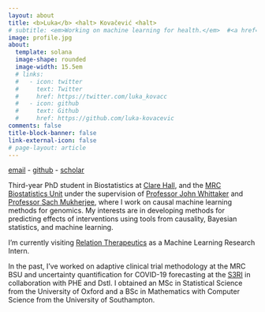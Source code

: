 ```yaml
---
layout: about
title: <b>Luka</b> <halt> Kovačević <halt>
# subtitle: <em>Working on machine learning for health.</em>  #<a href='#'>Affiliations</a>. Address. Contacts. Moto. Etc.
image: profile.jpg
about:
  template: solana
  image-shape: rounded
  image-width: 15.5em
  # links:
  #   - icon: twitter
  #     text: Twitter
  #     href: https://twitter.com/luka_kovacc
  #   - icon: github
  #     text: Github
  #     href: https://github.com/luka-kovacevic
comments: false
title-block-banner: false
link-external-icon: false
# page-layout: article
---
```


<style>
.column {
    width: 10%; /* Adjust the width as needed */
    float: left;
    margin-right: 5%; /* Adjust the spacing between columns */
}
</style>

<!-- ::: {layout-ncol=2}

::: {.column width=50%} -->

<!-- previously file is called 'about.qmd' -->

[email](mailto:luka-kovacevic@mrc-bsu.cam.ac.uk){.blockquote} - [github](https://github.com/luka-kovacevic){.blockquote} - [scholar](https://scholar.google.com/citations?user=JrrCIW4AAAAJ&hl=en&oi=ao){.blockquote}


Third-year PhD student in Biostatistics at [Clare Hall](https://www.clarehall.cam.ac.uk), and the [MRC Biostatistics Unit](https://www.mrc-bsu.cam.ac.uk) under the supervision of [Professor John Whittaker](https://www.c2d3.cam.ac.uk/directory/29341/professor-john-whittaker) and [Professor Sach Mukherjee](https://www.dzne.de/en/research/research-areas/population-health-sciences/forschungsgruppen/mukherjee/curriculum-vitae/), where I work on causal machine learning methods for genomics. My interests are in developing methods for predicting effects of interventions using tools from causality, Bayesian statistics, and machine learning. 

I'm currently visiting [Relation Therapeutics](relationrx.com) as a Machine Learning Research Intern. 

In the past, I've worked on adaptive clinical trial methodology at the MRC BSU and uncertainty quantification for COVID-19 forecasting at the [S3RI](https://www.southampton.ac.uk/research/institutes-centres/statistical-sciences-research-institute-s3ri) in collaboration with PHE and Dstl. I obtained an MSc in Statistical Science from the University of Oxford and a BSc in Mathematics with Computer Science from the University of Southampton.

<br>
<!-- 
#### Research Interests 
+ Causality
+ Counterfactual Prediction 
+ Bayesian Inference
+ Probabilistic Modelling -->


<!-- + Offline Policy Learning -->
<!-- 
:::

::: {.column width=30%}

![](profile.jpg) -->

<!-- [PhD Student]{.blockquote} -->

<!-- [MRC Biostatistics Unit]{.blockquote} -->

<!-- [University of Cambridge]{.blockquote} -->

<!-- :::

::: -->
